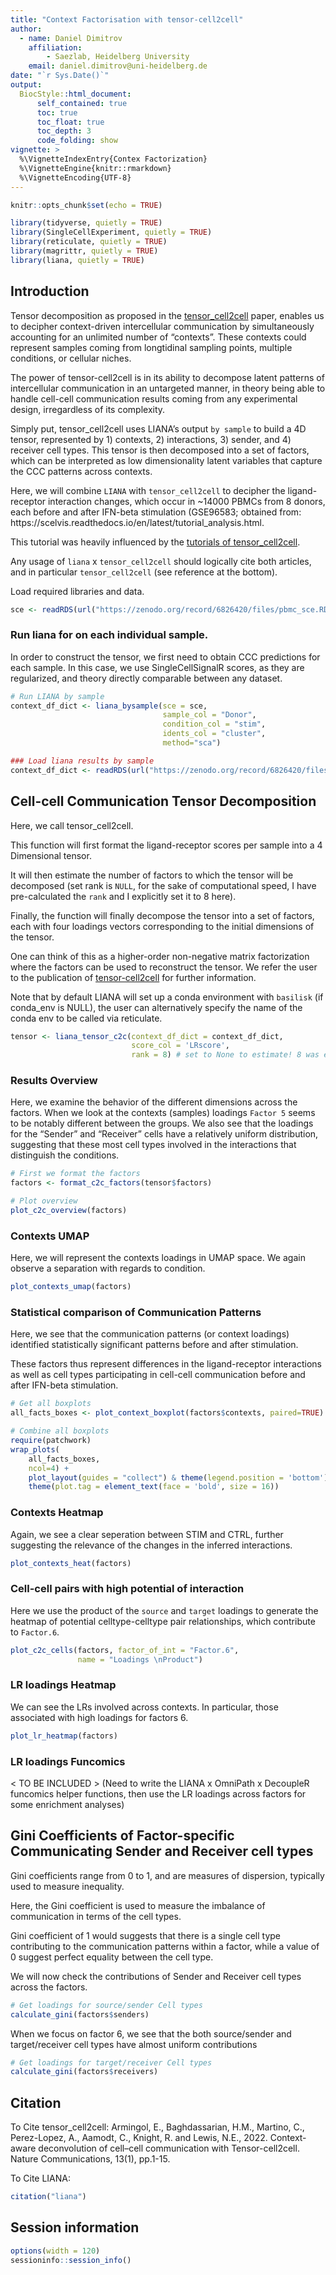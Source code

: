 ```yaml
---
title: "Context Factorisation with tensor-cell2cell"
author:
  - name: Daniel Dimitrov
    affiliation:
        - Saezlab, Heidelberg University
    email: daniel.dimitrov@uni-heidelberg.de
date: "`r Sys.Date()`"
output: 
  BiocStyle::html_document:
      self_contained: true
      toc: true
      toc_float: true
      toc_depth: 3
      code_folding: show
vignette: >
  %\VignetteIndexEntry{Contex Factorization}
  %\VignetteEngine{knitr::rmarkdown}
  %\VignetteEncoding{UTF-8}
---
```


```r
knitr::opts_chunk$set(echo = TRUE)

library(tidyverse, quietly = TRUE)
library(SingleCellExperiment, quietly = TRUE)
library(reticulate, quietly = TRUE)
library(magrittr, quietly = TRUE)
library(liana, quietly = TRUE)
```

## Introduction
Tensor decomposition as proposed in the [tensor_cell2cell](https://www.nature.com/articles/s41467-022-31369-2#ref-CR5) paper, 
enables us to decipher context-driven intercellular communication by simultaneously
accounting for an unlimited number of "contexts". These contexts could represent
samples coming from longtidinal sampling points, multiple conditions, or cellular niches.

The power of tensor-cell2cell is in its ability to decompose latent patterns of
intercellular communication in an untargeted manner, in theory being able to handle
cell-cell communication results coming from any experimental design, irregardless
of its complexity.

Simply put, tensor_cell2cell uses LIANA's output `by sample` to build a 4D tensor,
represented by 1) contexts, 2) interactions, 3) sender, and 4) receiver cell types.
This tensor is then decomposed into a set of factors, which can be interpreted as
low dimensionality latent variables that capture the CCC patterns across contexts.
  

Here, we will combine `LIANA` with `tensor_cell2cell` to decipher the ligand-receptor
interaction changes, which occur in ~14000 PBMCs from 8 donors, each before and after IFN-beta stimulation (GSE96583; obtained from: https://scelvis.readthedocs.io/en/latest/tutorial_analysis.html.


This tutorial was heavily influenced by the [tutorials of tensor_cell2cell](https://earmingol.github.io/cell2cell/tutorials/ASD/01-Tensor-Factorization-ASD/).

Any usage of `liana` x `tensor_cell2cell` should logically cite both articles,
and in particular `tensor_cell2cell` (see reference at the bottom).


Load required libraries and data.
```r
sce <- readRDS(url("https://zenodo.org/record/6826420/files/pbmc_sce.RDS?download=1"))
```


### Run liana for on each individual sample.

In order to construct the tensor, we first need to obtain CCC predictions for 
each sample. In this case, we use SingleCellSignalR scores, as they are
regularized, and theory directly comparable between any dataset.
```r
# Run LIANA by sample
context_df_dict <- liana_bysample(sce = sce,
                                  sample_col = "Donor", 
                                  condition_col = "stim",
                                  idents_col = "cluster",
                                  method="sca")
```


```r
### Load liana results by sample
context_df_dict <- readRDS(url("https://zenodo.org/record/6826420/files/pbmcs_lrs.RDS?download=1"))
```


## Cell-cell Communication Tensor Decomposition
Here, we call tensor_cell2cell.

This function will first format the ligand-receptor scores per sample into a 
4 Dimensional tensor.

It will then estimate the number of factors to which the tensor
will be decomposed (set rank is `NULL`, for the sake of computational speed,
I have pre-calculated the `rank` and I explicitly set it to 8 here). 

Finally, the function will finally decompose the tensor into a set of factors, 
each with four loadings vectors corresponding to the initial dimensions of the tensor.

One can think of this as a higher-order non-negative matrix factorization where
the factors can be used to reconstruct the tensor. We refer the user to the
publication of [tensor-cell2cell](https://www.nature.com/articles/s41467-022-31369-2) for further information.

Note that by default LIANA will set up a conda environment with `basilisk`
(if conda_env is NULL), the user can alternatively specify the name of the conda env
to be called via reticulate.
```r
tensor <- liana_tensor_c2c(context_df_dict = context_df_dict,
                           score_col = 'LRscore',
                           rank = 8) # set to None to estimate! 8 was estimated!
```


### Results Overview

Here, we examine the behavior of the different dimensions across the factors.
When we look at the contexts (samples) loadings `Factor 5` seems to be notably
different between the groups. We also see that the loadings for the "Sender" and
"Receiver" cells have a relatively uniform distribution, suggesting that these most
cell types involved in the interactions that distinguish the conditions.

```r
# First we format the factors
factors <- format_c2c_factors(tensor$factors)

# Plot overview
plot_c2c_overview(factors)
```

### Contexts UMAP

Here, we will represent the contexts loadings in UMAP space. We again
observe a separation with regards to condition.
```r
plot_contexts_umap(factors)
```

### Statistical comparison of Communication Patterns
Here, we see that the communication patterns (or context loadings) identified 
statistically significant patterns before and after stimulation.

These factors thus represent differences in the ligand-receptor interactions
as well as cell types participating in cell-cell communication before
and after IFN-beta stimulation.


```r
# Get all boxplots
all_facts_boxes <- plot_context_boxplot(factors$contexts, paired=TRUE)

# Combine all boxplots
require(patchwork)
wrap_plots(
    all_facts_boxes,
    ncol=4) +
    plot_layout(guides = "collect") & theme(legend.position = 'bottom') +
    theme(plot.tag = element_text(face = 'bold', size = 16))

```



### Contexts Heatmap

Again, we see a clear seperation between STIM and CTRL, further suggesting the
relevance of the changes in the inferred interactions.
```r

plot_contexts_heat(factors)

```


### Cell-cell pairs with high potential of interaction

Here we use the product of the `source` and `target` loadings to generate the
heatmap of potential celltype-celltype pair relationships, which contribute to
`Factor.6`.
```r

plot_c2c_cells(factors, factor_of_int = "Factor.6",
               name = "Loadings \nProduct")
```

   

### LR loadings Heatmap
We can see the LRs involved across contexts.
In particular, those associated with high loadings for factors 6.
```r
plot_lr_heatmap(factors)
```
  
### LR loadings Funcomics
< TO BE INCLUDED >
(Need to write the LIANA x OmniPath x DecoupleR funcomics helper functions,
then use the LR loadings across factors for some enrichment analyses)


## Gini Coefficients of Factor-specific Communicating Sender and Receiver cell types

Gini coefficients range from 0 to 1, and are measures of dispersion,
typically used to measure inequality.

Here, the Gini coefficient is used to measure the imbalance of communication 
in terms of the cell types.

Gini coefficient of 1 would suggests that there is a single cell type contributing
to the communication patterns within a factor, while a value of 0 suggest perfect
equality between the cell type.

We will now check the contributions of Sender and Receiver cell types across
the factors.
```r
# Get loadings for source/sender Cell types
calculate_gini(factors$senders)
```
When we focus on factor 6, we see that the both source/sender and target/receiver
cell types have almost uniform contributions


```r
# Get loadings for target/receiver Cell types
calculate_gini(factors$receivers)
```


## Citation

To Cite tensor_cell2cell:
Armingol, E., Baghdassarian, H.M., Martino, C., Perez-Lopez, A., Aamodt, C., Knight, R. and Lewis, N.E., 2022. Context-aware deconvolution of cell–cell communication with Tensor-cell2cell. Nature Communications, 13(1), pp.1-15.

To Cite LIANA:
```r
citation("liana")
```

## Session information
```r
options(width = 120)
sessioninfo::session_info()
```

